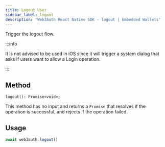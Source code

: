 ```yaml
---
title: Logout User
sidebar_label: logout
description: 'Web3Auth React Native SDK - logout | Embedded Wallets'
---
```


Trigger the logout flow.

:::info

It is not advised to be used in iOS since it will trigger a system dialog that asks if users want to allow a Login operation.

:::

## Method

`logout(): Promise<void>;`

This method has no input and returns a `Promise` that resolves if the operation is successful, and rejects if the operation failed.

## Usage

```typescript
await web3auth.logout()
```
